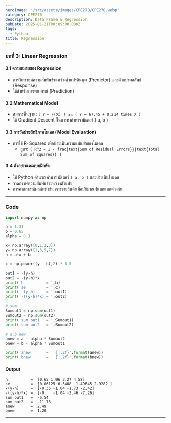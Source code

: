 ```yaml
---
heroImage: '/src/assets/images/CPE270/CPE270.webp'
category: CPE270
description: Data Frame & Regression
pubDate: 2025-01-21T00:09:00.000Z
tags:
  - Python
title: Regression
---
```


### บทที่ 3: Linear Regression

#### 3.1 ความหมายของ Regression

- การวิเคราะห์ความสัมพันธ์ระหว่างตัวแปรอินพุต (Predictor) และตัวแปรผลลัพธ์ (Response)
- ใช้สำหรับการพยากรณ์ (Prediction)

#### 3.2 Mathematical Model

- สมการพื้นฐาน: `( Y = F(X) ) เช่น ( Y = 67.45 + 0.214 times X )`
- ใช้ Gradient Descent ในการหาค่าพารามิเตอร์ \( a, b \)

#### 3.3 การวัดประสิทธิภาพโมเดล (Model Evaluation)

- การใช้ R-Squared เพื่อประเมินความแม่นยำของโมเดล
  - สูตร: `( R^2 = 1 - frac{text{Sum of Residual Errors}}{text{Total Sum of Squares}} )`

#### 3.4 ตัวอย่างและแบบฝึกหัด

- ใช้ Python คำนวณค่าพารามิเตอร์ `( a, b )` และประเมินโมเดล
- วาดกราฟความสัมพันธ์ระหว่างตัวแปร
- การคาดการณ์ผลลัพธ์ เช่น การขายสินค้าเมื่อปริมาณฝนตกแตกต่างกัน

---

### Code

```python
import numpy as np

a = 1.31
b = 0.65
alpha = 0.1

x= np.array([0,1,2,3])
y= np.array([1,3,5,7])
h = a*x + b

c = np.power((y - h),2) * 0.5

out1 = -(y-h)
out2 = -(y-h)*x
print('h          = ',h)
print('se         = ',c)
print('-(y-h)     = ',out1)
print('-((y-h)*x) = ',out2)

# sum
Sumout1 = np.sum(out1)
Sumout2 = np.sum(out2)
print('sum out1   = ',Sumout1)
print('sum out2   = ',Sumout2)

# a,b new
anew = a - alpha * Sumout2
bnew = b - alpha * Sumout1

print('anew       =   {:.2f}'.format(anew))
print('bnew       =   {:.2f}'.format(bnew))
```

#### Output

```
h          =  [0.65 1.96 3.27 4.58]
se         =  [0.06125 0.5408  1.49645 2.9282 ]
-(y-h)     =  [-0.35 -1.04 -1.73 -2.42]
-((y-h)*x) =  [-0.   -1.04 -3.46 -7.26]
sum out1   =  -5.54
sum out2   =  -11.76
anew       =  2.49
bnew       =  1.20
```

---
